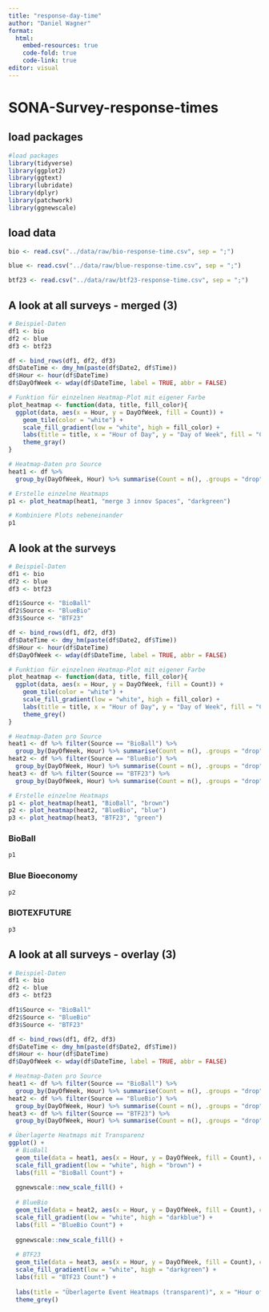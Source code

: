 ```yaml
---
title: "response-day-time"
author: "Daniel Wagner"
format: 
  html:
    embed-resources: true
    code-fold: true
    code-link: true
editor: visual
---
```


# SONA-Survey-response-times

## load packages

```r
#load packages
library(tidyverse)
library(ggplot2)
library(ggtext)
library(lubridate)
library(dplyr)
library(patchwork) 
library(ggnewscale) 

```

## load data

```r

bio <- read.csv("../data/raw/bio-response-time.csv", sep = ";")

blue <- read.csv("../data/raw/blue-response-time.csv", sep = ";")

btf23 <- read.csv("../data/raw/btf23-response-time.csv", sep = ";")

```

## A look at all surveys - merged (3)

```r

# Beispiel-Daten
df1 <- bio
df2 <- blue
df3 <- btf23

df <- bind_rows(df1, df2, df3)
df$DateTime <- dmy_hm(paste(df$Date2, df$Time))
df$Hour <- hour(df$DateTime)
df$DayOfWeek <- wday(df$DateTime, label = TRUE, abbr = FALSE)

# Funktion für einzelnen Heatmap-Plot mit eigener Farbe
plot_heatmap <- function(data, title, fill_color){
  ggplot(data, aes(x = Hour, y = DayOfWeek, fill = Count)) +
    geom_tile(color = "white") +
    scale_fill_gradient(low = "white", high = fill_color) +
    labs(title = title, x = "Hour of Day", y = "Day of Week", fill = "Count") +
    theme_gray()
}

# Heatmap-Daten pro Source
heat1 <- df %>%
  group_by(DayOfWeek, Hour) %>% summarise(Count = n(), .groups = "drop")

# Erstelle einzelne Heatmaps
p1 <- plot_heatmap(heat1, "merge 3 innov Spaces", "darkgreen")

# Kombiniere Plots nebeneinander
p1

```

## A look at the surveys

```r

# Beispiel-Daten
df1 <- bio
df2 <- blue
df3 <- btf23

df1$Source <- "BioBall"
df2$Source <- "BlueBio"
df3$Source <- "BTF23"

df <- bind_rows(df1, df2, df3)
df$DateTime <- dmy_hm(paste(df$Date2, df$Time))
df$Hour <- hour(df$DateTime)
df$DayOfWeek <- wday(df$DateTime, label = TRUE, abbr = FALSE)

# Funktion für einzelnen Heatmap-Plot mit eigener Farbe
plot_heatmap <- function(data, title, fill_color){
  ggplot(data, aes(x = Hour, y = DayOfWeek, fill = Count)) +
    geom_tile(color = "white") +
    scale_fill_gradient(low = "white", high = fill_color) +
    labs(title = title, x = "Hour of Day", y = "Day of Week", fill = "Count") +
    theme_grey()
}

# Heatmap-Daten pro Source
heat1 <- df %>% filter(Source == "BioBall") %>%
  group_by(DayOfWeek, Hour) %>% summarise(Count = n(), .groups = "drop")
heat2 <- df %>% filter(Source == "BlueBio") %>%
  group_by(DayOfWeek, Hour) %>% summarise(Count = n(), .groups = "drop")
heat3 <- df %>% filter(Source == "BTF23") %>%
  group_by(DayOfWeek, Hour) %>% summarise(Count = n(), .groups = "drop")

# Erstelle einzelne Heatmaps
p1 <- plot_heatmap(heat1, "BioBall", "brown")
p2 <- plot_heatmap(heat2, "BlueBio", "blue")
p3 <- plot_heatmap(heat3, "BTF23", "green")


```

### BioBall

```r
p1
```

### Blue Bioeconomy

```r
p2
```

### BIOTEXFUTURE

```r
p3
```

## A look at all surveys - overlay (3)

```r

# Beispiel-Daten
df1 <- bio
df2 <- blue
df3 <- btf23

df1$Source <- "BioBall"
df2$Source <- "BlueBio"
df3$Source <- "BTF23"

df <- bind_rows(df1, df2, df3)
df$DateTime <- dmy_hm(paste(df$Date2, df$Time))
df$Hour <- hour(df$DateTime)
df$DayOfWeek <- wday(df$DateTime, label = TRUE, abbr = FALSE)

# Heatmap-Daten pro Source
heat1 <- df %>% filter(Source == "BioBall") %>%
  group_by(DayOfWeek, Hour) %>% summarise(Count = n(), .groups = "drop")
heat2 <- df %>% filter(Source == "BlueBio") %>%
  group_by(DayOfWeek, Hour) %>% summarise(Count = n(), .groups = "drop")
heat3 <- df %>% filter(Source == "BTF23") %>%
  group_by(DayOfWeek, Hour) %>% summarise(Count = n(), .groups = "drop")

# Überlagerte Heatmaps mit Transparenz
ggplot() +
  # BioBall
  geom_tile(data = heat1, aes(x = Hour, y = DayOfWeek, fill = Count), color = "white", alpha = 0.8) +
  scale_fill_gradient(low = "white", high = "brown") +
  labs(fill = "BioBall Count") +
  
  ggnewscale::new_scale_fill() +
  
  # BlueBio
  geom_tile(data = heat2, aes(x = Hour, y = DayOfWeek, fill = Count), color = "white", alpha = 0.8) +
  scale_fill_gradient(low = "white", high = "darkblue") +
  labs(fill = "BlueBio Count") +
  
  ggnewscale::new_scale_fill() +
  
  # BTF23
  geom_tile(data = heat3, aes(x = Hour, y = DayOfWeek, fill = Count), color = "white", alpha = 0.8) +
  scale_fill_gradient(low = "white", high = "darkgreen") +
  labs(fill = "BTF23 Count") +
  
  labs(title = "Überlagerte Event Heatmaps (transparent)", x = "Hour of Day", y = "Day of Week") +
  theme_grey()


```
